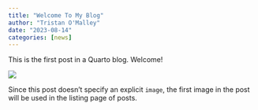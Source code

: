 ```yaml
---
title: "Welcome To My Blog"
author: "Tristan O'Malley"
date: "2023-08-14"
categories: [news]
---
```


This is the first post in a Quarto blog. Welcome!

![](thumbnail.jpg)

Since this post doesn't specify an explicit `image`, the first image in the post will be used in the listing page of posts.
